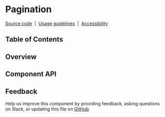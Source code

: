 
# Pagination

[Source code](https://github.com/carbon-design-system/carbon/tree/main/packages/react/src/components/Pagination)
&nbsp;|&nbsp;
[Usage guidelines](https://www.carbondesignsystem.com/components/pagination/usage)
&nbsp;|&nbsp;
[Accessibility](https://www.carbondesignsystem.com/components/pagination/accessibility)

## Table of Contents

## Overview

## Component API

<Props />

## Feedback

Help us improve this component by providing feedback, asking questions on Slack,
or updating this file on
[GitHub](https://github.com/carbon-design-system/carbon/edit/main/packages/react/src/components/Pagination/Pagination.mdx).
